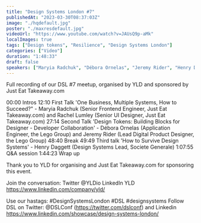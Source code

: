 ```yaml
---
title: "Design Systems London #7"
publishedAt: "2023-03-30T08:37:03Z"
image: "./hqdefault.jpg"
poster: "./maxresdefault.jpg"
videoUrl: "https://www.youtube.com/watch?v=JAUsQ9p-aMk"
localImages: true
tags: ["Design tokens", "Resilience", "Design Systems London"]
categories: ["Video"]
duration: "1:48:33"
draft: false
speakers: ["Maryia Radchuk", "Débora Ornelas", "Jeremy Rider", "Henry Daggett"]
---
```


Full recording of our DSL #7 meetup, organised by YLD and sponsored by Just Eat Takeaway.com

00:00 Intros
12:10 First Talk
'One Business, Multiple Systems, How to Succeed?" - Maryia Radchuk (Senior Frontend Engineer, Just Eat Takeaway.com) and Rachel Lumley (Senior UI Designer, Just Eat Takeaway.com)
27:14 Second Talk
'Design Tokens: Building Blocks for Designer - Developer Collaboration' - Débora Ornelas (Application Engineer, the Lego Group) and Jeremy Rider (Lead Digital Product Designer, the Lego Group)
48:40 Break
49:49 Third talk
'How to Survive Design Systems' - Henry Daggett (Design Systems Lead, Societe Generale)
1:07:55 Q&A session
1:44:23 Wrap up

Thank you to YLD for organising and Just Eat Takeaway.com for sponsoring this event.

Join the conversation:
Twitter @YLDio
LinkedIn YLD https://www.linkedin.com/company/yld/

Use our hastags: #DesignSystemsLondon #DSL #designsystems
Follow DSL on Twitter:
@DSLConf (https://twitter.com/dslconf)
and Linkedin https://www.linkedin.com/showcase/design-systems-london/
